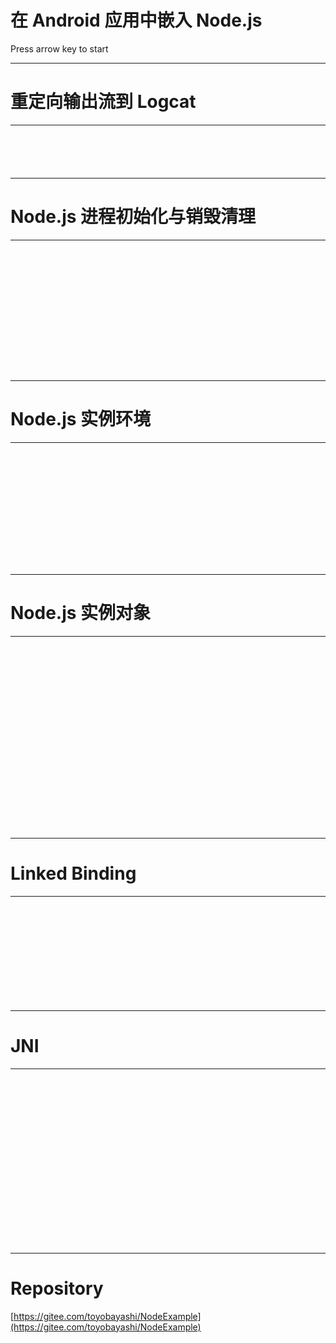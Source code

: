 

# 在 Android 应用中嵌入 Node.js

Press arrow key to start

---

# 重定向输出流到 Logcat

---

<CodeSurfer>

```cpp file=./logcat/1.cpp

```

```cpp file=./logcat/2.cpp

```

```cpp file=./logcat/3.cpp

```

```cpp file=./logcat/4.cpp

```

```diff

```

</CodeSurfer>

---

# Node.js 进程初始化与销毁清理

---

<CodeSurferColumns sizes={[1,1,2]}>

<Step subtitle="JNI">

```java file=./init/1-1.java

```

```cpp file=./init/1-2.cpp

```

```cpp file=./init/1-3.cpp

```

</Step>

<Step subtitle="JNI">

```java file=./init/2-1.java

```

```cpp file=./init/2-2.cpp

```

```cpp file=./init/2-3.cpp

```

</Step>

<Step subtitle="用假的全局命令行参数初始化 libuv、node、v8">

```java 6:7 file=./init/3-1.java

```

```cpp 3:5,7:8 file=./init/3-2.cpp

```

```cpp file=./init/3-3.cpp

```

</Step>

<Step subtitle="在 Application 生命周期中初始化">

```java 6 file=./init/3-1.java

```

```cpp 7 file=./init/3-2.cpp

```

```java 5 file=./init/4-3.java

```

</Step>

<Step>

```diff

```

```diff

```

```diff

```

</Step>

</CodeSurferColumns>

---

# Node.js 实例环境

---

<CodeSurferColumns sizes={[3,4]}>

<Step subtitle="不可拷贝不可移动">

```cpp file=./env/1-1.cpp

```

```cpp file=./env/1-2.cpp

```

</Step>

<Step subtitle="使用 PIMPL 分离实现">

```cpp file=./env/2-1.cpp

```

```cpp file=./env/2-2.cpp

```

</Step>

<Step subtitle="私有构造函数中初始化 libuv 循环，创建 v8 Isolate 和 v8 Context，绑定一个 Node Environment">

```cpp file=./env/3-1.cpp

```

```cpp file=./env/3-2.cpp

```

</Step>

<Step subtitle="析构函数中释放资源，确保 libuv 循环没任务了才关闭循环">

```cpp file=./env/4-1.cpp

```

```cpp file=./env/4-2.cpp

```

</Step>

<Step subtitle="公有 Getters">

```cpp file=./env/5-1.cpp

```

```cpp file=./env/5-2.cpp

```

</Step>

<Step subtitle="工厂函数，把 node::CreateEnvironment 传给构造函数">

```cpp file=./env/6-1.cpp

```

```cpp file=./env/6-2.cpp

```

</Step>

<Step>

```diff

```

```diff

```

</Step>

</CodeSurferColumns>

---

# Node.js 实例对象

---

<CodeSurferColumns sizes={[3,4]}>

<Step>

```cpp file=./init/3-2.cpp

```

```cpp file=./init/3-3.cpp

```

</Step>

<Step>

```cpp file=./instance/2-1.cpp

```

```cpp file=./instance/2-2.cpp

```

</Step>

<Step>

```cpp file=./instance/3-1.cpp

```

```cpp file=./instance/3-2.cpp

```

</Step>

<Step>

```cpp file=./instance/4-1.cpp

```

```cpp file=./instance/4-2.cpp

```

</Step>

<Step>

```cpp file=./instance/5-1.cpp

```

```cpp file=./instance/5-2.cpp

```

</Step>

<Step>

```cpp 17:20,36:40 file=./instance/6-1.cpp

```

```cpp file=./instance/6-2.cpp

```

</Step>

<Step>

```cpp 13:18,24:29,45:49 file=./instance/7-1.cpp

```

```cpp file=./instance/7-2.cpp

```

</Step>

<Step>

```cpp 24:29 file=./instance/8-1.cpp

```

```cpp file=./instance/8-2.cpp

```

</Step>

<Step>

```cpp file=./instance/9-1.cpp

```

```cpp file=./instance/9-2.cpp

```

</Step>

<Step>

```cpp file=./instance/10-1.cpp

```

```cpp file=./instance/10-2.cpp

```

</Step>

<Step>

```diff

```

```diff

```

</Step>

</CodeSurferColumns>

---

# Linked Binding

---

<CodeSurferColumns>

<Step>

```cpp 124,169 file=./instance/10-2.cpp

```

```cpp file=./binding/1-2.cpp

```

</Step>

<Step>

```cpp 124,169 file=./instance/10-2.cpp

```

```cpp file=./binding/2-2.cpp

```

</Step>

<Step>

```cpp 124,169 file=./instance/10-2.cpp

```

```cpp file=./binding/3-2.cpp

```

</Step>

<Step>

```cpp 124,169 file=./instance/10-2.cpp

```

```cpp file=./binding/4-2.cpp

```

</Step>

<Step>

```cpp 124,169 file=./instance/10-2.cpp

```

```cpp file=./binding/5-2.cpp

```

</Step>

<Step>

```diff

```

```diff

```

</Step>

</CodeSurferColumns>

---

# JNI

---

<CodeSurferColumns>

<Step>

```cpp file=./jni/1-1.java

```

```cpp file=./jni/1-2.cpp

```

</Step>

<Step>

```cpp file=./jni/2-1.java

```

```cpp file=./jni/2-2.cpp

```

</Step>

<Step>

```cpp file=./jni/3-1.java

```

```cpp file=./jni/3-2.cpp

```

</Step>

<Step>

```cpp file=./jni/4-1.java

```

```cpp file=./jni/4-2.cpp

```

</Step>

<Step>

```cpp file=./jni/5-1.java

```

```cpp file=./jni/5-2.cpp

```

</Step>

<Step>

```cpp file=./jni/6-1.java

```

```cpp file=./jni/6-2.cpp

```

</Step>

<Step>

```cpp file=./jni/7-1.java

```

```cpp file=./jni/7-2.cpp

```

</Step>

<Step>

```cpp file=./jni/8-1.java

```

```cpp file=./jni/8-2.cpp

```

</Step>

<Step>

```cpp file=./jni/9-1.java

```

```cpp file=./jni/9-2.cpp

```

</Step>

<Step>

```diff

```

```diff

```

</Step>

</CodeSurferColumns>

---

# Repository

[https://gitee.com/toyobayashi/NodeExample](https://gitee.com/toyobayashi/NodeExample)
